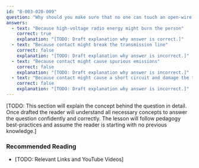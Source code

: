```yaml
---
id: "B-003-020-009"
question: "Why should you make sure that no one can touch an open-wire transmission line while you are transmitting with it?"
answers:
  - text: "Because high-voltage radio energy might burn the person"
    correct: true
    explanation: "[TODO: Draft explanation why answer is correct.]"
  - text: "Because contact might break the transmission line"
    correct: false
    explanation: "[TODO: Draft explanation why answer is incorrect.]"
  - text: "Because contact might cause spurious emissions"
    correct: false
    explanation: "[TODO: Draft explanation why answer is incorrect.]"
  - text: "Because contact might cause a short circuit and damage the transmitter"
    correct: false
    explanation: "[TODO: Draft explanation why answer is incorrect.]"
---
```


[TODO: This section will explain the concept behind the question in detail. Once drafted the reader will understand all necessary concepts to answer the question confidently and correctly. The lesson will follow pedagogy best-practices and assume the reader is starting with no previous knowledge.]

### Recommended Reading

- [TODO: Relevant Links and YouTube Videos]
